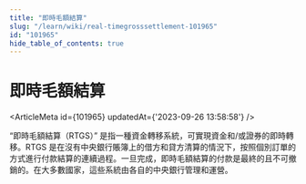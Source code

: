 ```yaml
---
title: "即時毛額結算"
slug: "/learn/wiki/real-timegrosssettlement-101965"
id: "101965"
hide_table_of_contents: true
---
```



# 即時毛額結算

<ArticleMeta id={101965} updatedAt={'2023-09-26 13:58:58'} />
<div className='border-solid border-b border-t-0 my-4 border-[var(--ifm-color-gray-300)]' />

“即時毛額結算（RTGS）” 是指一種資金轉移系統，可實現資金和/或證券的即時轉移。RTGS 是在沒有中央銀行賬簿上的借方和貸方清算的情況下，按照個別訂單的方式進行付款結算的連續過程。一旦完成，即時毛額結算的付款是最終的且不可撤銷的。在大多數國家，這些系統由各自的中央銀行管理和運營。
